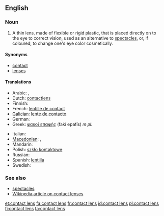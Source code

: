 ==English==

===Noun===
{{en-noun|sg=[[contact]] [[lens]]|contact lenses}}

# A thin lens, made of flexible or rigid plastic, that is placed directly on to the eye to correct vision, used as an alternative to [[spectacles]], or, if coloured, to change one's eye color cosmetically.

====Synonyms====
* [[contact]]
* [[lens]]es

====Translations====
{{trans-top|thin lens placed directly on the eye}}
* Arabic: {{t|ar|عدسة لاقصة|f|sc=Arab}},  {{t|ar|عدسة|f|sc=Arab}}
* Dutch: [[contactlens]] {{f}}
* Finnish: {{t-|fi|piilolinssi}}
* French: [[lentille de contact]] {{f}}
* [[Galician]]: [[lente de contacto]] {{f}}
* German: {{t-|de|Kontaktlinse|f}}
* Greek: [[φακοί επαφής]] (fakí epafís) ''m pl.''
{{trans-mid}}
* Italian: {{t-|it|lente a contatto|f}}
* [[Macedonian]]: {{t|mk|контактна леќа|f|tr=kóntaktna léḱa|sc=Cyrl}},  {{t|mk|контактни леќи|p|tr=kóntaktni léḱi|sc=Cyrl}}
* Mandarin: {{t-|cmn|隱形眼鏡|sc=Hani|xs=Mandarin}}
* Polish: [[szkło kontaktowe]] {{n}}
* Russian: {{t|ru|контактная линза|f|sc=Cyrl|tr=kontáktnaja linza}}
* Spanish: [[lentilla]] {{f}}
* Swedish: {{t+|sv|kontaktlins|c}}
{{trans-bottom}}

===See also===
* [[spectacles]]
* [[w:contact lens|Wikipedia article on contact lenses]]

[[et:contact lens]]
[[fa:contact lens]]
[[fr:contact lens]]
[[id:contact lens]]
[[pl:contact lens]]
[[fi:contact lens]]
[[ta:contact lens]]